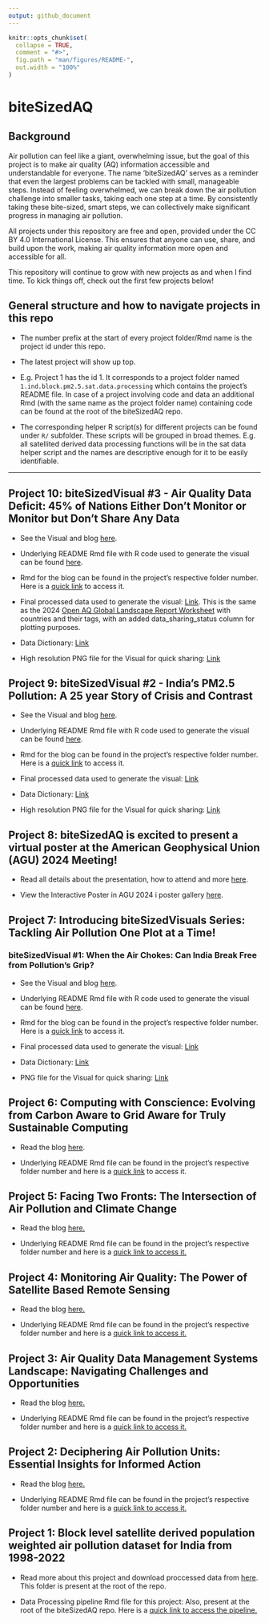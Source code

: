 ```yaml
---
output: github_document
---
```


<!-- README.md is generated from README.Rmd. Please edit that file -->

```r
knitr::opts_chunk$set(
  collapse = TRUE,
  comment = "#>",
  fig.path = "man/figures/README-",
  out.width = "100%"
)
```

# biteSizedAQ

<!-- badges: start -->

<!-- badges: end -->

## Background

Air pollution can feel like a giant, overwhelming issue, but the goal of this project is to make air quality (AQ) information accessible and understandable for everyone. The name 'biteSizedAQ' serves as a reminder that even the largest problems can be tackled with small, manageable steps. Instead of feeling overwhelmed, we can break down the air pollution challenge into smaller tasks, taking each one step at a time. By consistently taking these bite-sized, smart steps, we can collectively make significant progress in managing air pollution.

All projects under this repository are free and open, provided under the CC BY 4.0 International License. This ensures that anyone can use, share, and build upon the work, making air quality information more open and accessible for all.

This repository will continue to grow with new projects as and when I find time. To kick things off, check out the first few projects below!

## General structure and how to navigate projects in this repo

-   The number prefix at the start of every project folder/Rmd name is the project id under this repo.

-   The latest project will show up top.

-   E.g. Project 1 has the id 1. It corresponds to a project folder named `1.ind.block.pm2.5.sat.data.processing` which contains the project's README file. In case of a project involving code and data an additional Rmd (with the same name as the project folder name) containing code can be found at the root of the biteSizedAQ repo.

-   The corresponding helper R script(s) for different projects can be found under `R/` subfolder. These scripts will be grouped in broad themes. E.g. all satellited derived data processing functions will be in the sat data helper script and the names are descriptive enough for it to be easily identifiable.\

------------------------------------------------------------------------

##  Project 10: biteSizedVisual #3 - Air Quality Data Deficit: 45% of Nations Either Don’t Monitor or Monitor but Don't Share Any Data

-   See the Visual and blog [here](https://github.com/AarshBatra/biteSizedAQ/tree/main/10.bite.sized.vis.3.openaq.gl.2024.report.summary).

-   Underlying README Rmd file with R code used to generate the visual can be found [here](https://github.com/AarshBatra/biteSizedAQ/blob/main/10.bite.sized.vis.3.openaq.gl.2024.report.summary.Rmd).

-   Rmd for the blog can be found in the project's respective folder number. Here is a [quick link](https://github.com/AarshBatra/biteSizedAQ/blob/main/10.bite.sized.vis.3.openaq.gl.2024.report.summary/README.Rmd) to access it.

-   Final processed data used to generate the visual: [Link](https://github.com/AarshBatra/biteSizedAQ/blob/main/10.bite.sized.vis.3.openaq.gl.2024.report.summary/final.plot.data.csv). This is the same as the 2024 [Open AQ Global Landscape Report Worksheet](https://docs.google.com/spreadsheets/d/1SVd5ODK2cCEmV0eIS7gn6gmWMvUufxIOfaCOX8Ukb2w/edit?gid=0#gid=0) with countries and their tags, with an added data_sharing_status column for plotting purposes.

-   Data Dictionary: [Link](https://github.com/AarshBatra/biteSizedAQ/blob/main/10.bite.sized.vis.3.openaq.gl.2024.report.summary/data_dictionary.txt)

-   High resolution PNG file for the Visual for quick sharing: [Link](https://github.com/AarshBatra/biteSizedAQ/blob/main/10.bite.sized.vis.3.openaq.gl.2024.report.summary/final.plt.png)

## Project 9: biteSizedVisual #2 - **India’s PM2.5 Pollution: A 25 year Story of Crisis and Contrast**

-   See the Visual and blog [here](https://github.com/AarshBatra/biteSizedAQ/tree/main/9.bite.sized.vis.2.ind.st.pol.time.series).

-   Underlying README Rmd file with R code used to generate the visual can be found [here](https://github.com/AarshBatra/biteSizedAQ/blob/main/9.bite.sized.vis.2.ind.st.pol.time.series.Rmd).

-   Rmd for the blog can be found in the project's respective folder number. Here is a [quick link](https://github.com/AarshBatra/biteSizedAQ/blob/main/9.bite.sized.vis.2.ind.st.pol.time.series/README.Rmd) to access it.

-   Final processed data used to generate the visual: [Link](https://github.com/AarshBatra/biteSizedAQ/blob/main/9.bite.sized.vis.2.ind.st.pol.time.series/ind_st_lev_pol_1998_2020_final.csv)

-   Data Dictionary: [Link](https://github.com/AarshBatra/biteSizedAQ/blob/main/9.bite.sized.vis.2.ind.st.pol.time.series/data.dictionary.txt)

-   High resolution PNG file for the Visual for quick sharing: [Link](https://github.com/AarshBatra/biteSizedAQ/blob/main/9.bite.sized.vis.2.ind.st.pol.time.series/final.plt.png)

## Project 8: biteSizedAQ is excited to present a virtual poster at the American Geophysical Union (AGU) 2024 Meeting!

-   Read all details about the presentation, how to attend and more [here](https://github.com/AarshBatra/biteSizedAQ/tree/main/8.bite.sized.aq.agu.2024).

-   View the Interactive Poster in AGU 2024 i poster gallery [here](https://agu24.ipostersessions.com/?s=44-C2-EF-00-5E-C4-D9-49-C9-F1-E2-DD-3B-B0-99-E9).

## Project 7: Introducing biteSizedVisuals Series: Tackling Air Pollution One Plot at a Time!

### biteSizedVisual #1: When the Air Chokes: Can India Break Free from Pollution’s Grip?

-   See the Visual and blog [here](https://github.com/AarshBatra/biteSizedAQ/tree/main/7.bite.sized.vis.1.ind_bl_pol_dist).

-   Underlying README Rmd file with R code used to generate the visual can be found [here](https://github.com/AarshBatra/biteSizedAQ/blob/main/7.bite.sized.vis.1.ind_bl_pol_dist.Rmd).

-   Rmd for the blog can be found in the project's respective folder number. Here is a [quick link](https://github.com/AarshBatra/biteSizedAQ/blob/main/7.bite.sized.vis.1.ind_bl_pol_dist/README.Rmd) to access it.

-   Final processed data used to generate the visual: [Link](https://github.com/AarshBatra/biteSizedAQ/blob/main/7.bite.sized.vis.1.ind_bl_pol_dist/final_data.csv)

-   Data Dictionary: [Link](https://github.com/AarshBatra/biteSizedAQ/blob/main/7.bite.sized.vis.1.ind_bl_pol_dist/data.dictionary.txt)

-   PNG file for the Visual for quick sharing: [Link](https://github.com/AarshBatra/biteSizedAQ/blob/main/7.bite.sized.vis.1.ind_bl_pol_dist/final.plot.png)

## Project 6: Computing with Conscience: Evolving from Carbon Aware to Grid Aware for Truly Sustainable Computing

-   Read the blog [here](https://github.com/AarshBatra/biteSizedAQ/tree/main/6.carbon.aware.computing).

-   Underlying README Rmd file can be found in the project's respective folder number and here is a [quick link](https://github.com/AarshBatra/biteSizedAQ/blob/main/6.carbon.aware.computing/README.Rmd) to access it.

## Project 5: Facing Two Fronts: The Intersection of Air Pollution and Climate Change

-   Read the blog [here.](https://github.com/AarshBatra/biteSizedAQ/tree/main/5.aq.climate.change)

-   Underlying README Rmd file can be found in the project's respective folder number and here is a [quick link to access it.](https://github.com/AarshBatra/biteSizedAQ/blob/main/5.aq.climate.change/README.Rmd)

## Project 4: Monitoring Air Quality: The Power of Satellite Based Remote Sensing

-   Read the blog [here.](https://github.com/AarshBatra/biteSizedAQ/tree/main/4.aq.remote.sensing)

-   Underlying README Rmd file can be found in the project's respective folder number and here is a [quick link to access it.](https://github.com/AarshBatra/biteSizedAQ/blob/main/4.aq.remote.sensing/README.Rmd)

## Project 3: Air Quality Data Management Systems Landscape: Navigating Challenges and Opportunities

-   Read the blog [here.](https://github.com/AarshBatra/biteSizedAQ/tree/main/3.aq.dms)

-   Underlying README Rmd file can be found in the project's respective folder number and here is a [quick link to access it.](https://github.com/AarshBatra/biteSizedAQ/blob/main/3.aq.dms/README.Rmd)

## Project 2: Deciphering Air Pollution Units: Essential Insights for Informed Action

-   Read the blog [here.](https://github.com/AarshBatra/biteSizedAQ/tree/main/2.air.pol.units.explainer)

-   Underlying README Rmd file can be found in the project's respective folder number and here is a [quick link to access it.](https://github.com/AarshBatra/biteSizedAQ/blob/main/2.air.pol.units.explainer/README.Rmd)

## Project 1: Block level satellite derived population weighted air pollution dataset for India from 1998-2022

-   Read more about this project and download proccessed data from [here](https://github.com/AarshBatra/biteSizedAQ/tree/main/1.ind.block.pm2.5.sat.data.processing). This folder is present at the root of the repo.

-   Data Processing pipeline Rmd file for this project: Also, present at the root of the biteSizedAQ repo. Here is a [quick link to access the pipeline.](https://github.com/AarshBatra/biteSizedAQ/blob/main/1.ind.block.pm2.5.sat.data.processing.Rmd)
